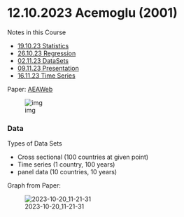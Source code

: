 # 12.10.2023 Acemoglu (2001)

Notes in this Course

- [19.10.23 Statistics](2023-10-19-Stats.qmd)
- [26.10.23 Regression](2023-11-30-Regression.qmd)
- [02.11.23 DataSets](2023-11-06-Datasets.qmd)
- [09.11.23 Presentation](2023-11-09-Presentation.qmd)
- [16.11.23 Time Series](2023-11-16-TimeSeries.qmd)

Paper: [AEAWeb](https://www.aeaweb.org/articles?id=10.1257/aer.91.5.1369)

![img](../images/2023-10-12_10-35-59.jpg)

### Data

Types of Data Sets

-   Cross sectional (100 countries at given point)
-   Time series (1 country, 100 years)
-   panel data (10 countries, 10 years)

Graph from Paper:

![2023-10-20_11-21-31](../images/2023-10-20_11-21-31.png)
